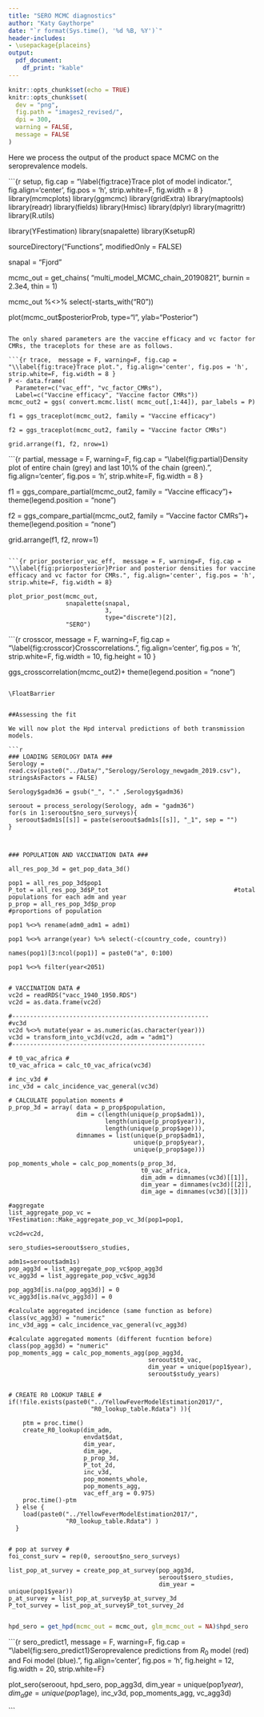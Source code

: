 ```yaml
---
title: "SERO MCMC diagnostics"
author: "Katy Gaythorpe"
date: "`r format(Sys.time(), '%d %B, %Y')`"
header-includes: 
- \usepackage{placeins}
output: 
  pdf_document:
    df_print: "kable"
---
```


```r
knitr::opts_chunk$set(echo = TRUE)
knitr::opts_chunk$set(
  dev = "png",
  fig.path = "images2_revised/",
  dpi = 300,
  warning = FALSE,
  message = FALSE
)
```

Here we process the output of the product space MCMC on the seroprevalence models. 

```{r setup, fig.cap = "\\label{fig:trace}Trace plot of model indicator.", fig.align='center', fig.pos = 'h', strip.white=F, fig.width = 8 }
library(mcmcplots)
library(ggmcmc)
library(gridExtra)
library(maptools)
library(readr)
library(fields)
library(Hmisc)
library(dplyr)
library(magrittr)
library(R.utils)

library(YFestimation)
library(snapalette)
library(KsetupR)

sourceDirectory("Functions", modifiedOnly = FALSE)
 
snapal = "Fjord"

mcmc_out = get_chains(
  "multi_model_MCMC_chain_20190821", 
  burnin = 2.3e4, thin = 1)

mcmc_out %<>% select(-starts_with("R0"))


plot(mcmc_out$posteriorProb, type="l", 
     ylab="Posterior")
```

The only shared parameters are the vaccine efficacy and vc factor for CMRs, the traceplots for these are as follows.

```{r trace,  message = F, warning=F, fig.cap = "\\label{fig:trace}Trace plot.", fig.align='center', fig.pos = 'h', strip.white=F, fig.width = 8 }
P <- data.frame(
  Parameter=c("vac_eff", "vc_factor_CMRs"),
  Label=c("Vaccine efficacy", "Vaccine factor CMRs"))
mcmc_out2 = ggs( convert.mcmc.list( mcmc_out[,1:44]), par_labels = P)

f1 = ggs_traceplot(mcmc_out2, family = "Vaccine efficacy")

f2 = ggs_traceplot(mcmc_out2, family = "Vaccine factor CMRs")

grid.arrange(f1, f2, nrow=1)
```

```{r partial,  message = F, warning=F, fig.cap = "\\label{fig:partial}Density plot of entire chain (grey) and last 10\\% of the chain (green).", fig.align='center', fig.pos = 'h', strip.white=F, fig.width = 8 }


f1 = ggs_compare_partial(mcmc_out2, family = "Vaccine efficacy")+
  theme(legend.position = "none")

f2 = ggs_compare_partial(mcmc_out2, family = "Vaccine factor CMRs")+ 
  theme(legend.position = "none")

grid.arrange(f1, f2, nrow=1)
```

```{r prior_posterior_vac_eff,  message = F, warning=F, fig.cap = "\\label{fig:priorposterior}Prior and posterior densities for vaccine efficacy and vc factor for CMRs.", fig.align='center', fig.pos = 'h', strip.white=F, fig.width = 8}

plot_prior_post(mcmc_out, 
                snapalette(snapal, 
                           3, 
                           type="discrete")[2], 
                "SERO")
```

```{r crosscor,  message = F, warning=F, fig.cap = "\\label{fig:crosscor}Crosscorrelations.", fig.align='center', fig.pos = 'h', strip.white=F, fig.width = 10, fig.height = 10 }


ggs_crosscorrelation(mcmc_out2)+  theme(legend.position = "none")

```

\FloatBarrier 


##Assessing the fit

We will now plot the Hpd interval predictions of both transmission models.

```r

### LOADING SEROLOGY DATA ###
Serology = read.csv(paste0("../Data/","Serology/Serology_newgadm_2019.csv"), stringsAsFactors = FALSE)

Serology$gadm36 = gsub("_", "." ,Serology$gadm36)

seroout = process_serology(Serology, adm = "gadm36")
for(s in 1:seroout$no_sero_surveys){
  seroout$adm1s[[s]] = paste(seroout$adm1s[[s]], "_1", sep = "")
}



### POPULATION AND VACCINATION DATA ###

all_res_pop_3d = get_pop_data_3d() 

pop1 = all_res_pop_3d$pop1                                      
P_tot = all_res_pop_3d$P_tot                                   #total populations for each adm and year
p_prop = all_res_pop_3d$p_prop                                   #proportions of population

pop1 %<>% rename(adm0_adm1 = adm1)

pop1 %<>% arrange(year) %>% select(-c(country_code, country))

names(pop1)[3:ncol(pop1)] = paste0("a", 0:100)

pop1 %<>% filter(year<2051)


# VACCINATION DATA #
vc2d = readRDS("vacc_1940_1950.RDS")
vc2d = as.data.frame(vc2d)

#-------------------------------------------------------
#vc3d
vc2d %<>% mutate(year = as.numeric(as.character(year)))
vc3d = transform_into_vc3d(vc2d, adm = "adm1") 
#------------------------------------------------------

# t0_vac_africa #
t0_vac_africa = calc_t0_vac_africa(vc3d)

# inc_v3d #
inc_v3d = calc_incidence_vac_general(vc3d)
    
# CALCULATE population moments #
p_prop_3d = array( data = p_prop$population,
                   dim = c(length(unique(p_prop$adm1)),
                           length(unique(p_prop$year)),
                           length(unique(p_prop$age))),
                   dimnames = list(unique(p_prop$adm1),
                                   unique(p_prop$year),
                                   unique(p_prop$age)))

pop_moments_whole = calc_pop_moments(p_prop_3d, 
                                     t0_vac_africa,
                                     dim_adm = dimnames(vc3d)[[1]],
                                     dim_year = dimnames(vc3d)[[2]],
                                     dim_age = dimnames(vc3d)[[3]])

#aggregate
list_aggregate_pop_vc = YFestimation::Make_aggregate_pop_vc_3d(pop1=pop1, 
                                                               vc2d=vc2d, 
                                                               sero_studies=seroout$sero_studies, 
                                                               adm1s=seroout$adm1s) 
pop_agg3d = list_aggregate_pop_vc$pop_agg3d 
vc_agg3d = list_aggregate_pop_vc$vc_agg3d 

pop_agg3d[is.na(pop_agg3d)] = 0
vc_agg3d[is.na(vc_agg3d)] = 0

#calculate aggregated incidence (same function as before)
class(vc_agg3d) = "numeric"
inc_v3d_agg = calc_incidence_vac_general(vc_agg3d)  

#calculate aggregated moments (different fucntion before)
class(pop_agg3d) = "numeric"
pop_moments_agg = calc_pop_moments_agg(pop_agg3d,
                                       seroout$t0_vac,
                                       dim_year = unique(pop1$year),
                                       seroout$study_years) 


# CREATE R0 LOOKUP TABLE #
if(!file.exists(paste0("../YellowFeverModelEstimation2017/",
                       "R0_lookup_table.Rdata") )){
    
    ptm = proc.time()
    create_R0_lookup(dim_adm, 
                     envdat$dat, 
                     dim_year,
                     dim_age,
                     p_prop_3d,
                     P_tot_2d,
                     inc_v3d,
                     pop_moments_whole,
                     pop_moments_agg, 
                     vac_eff_arg = 0.975)
    proc.time()-ptm
  } else {
    load(paste0("../YellowFeverModelEstimation2017/",
                "R0_lookup_table.Rdata") )
  }


# pop at survey #
foi_const_surv = rep(0, seroout$no_sero_surveys)

list_pop_at_survey = create_pop_at_survey(pop_agg3d, 
                                          seroout$sero_studies, 
                                          dim_year = unique(pop1$year))
p_at_survey = list_pop_at_survey$p_at_survey_3d
P_tot_survey = list_pop_at_survey$P_tot_survey_2d


```


```r

hpd_sero = get_hpd(mcmc_out = mcmc_out, glm_mcmc_out = NA)$hpd_sero

```

```{r sero_predict1,  message = F, warning=F, fig.cap = "\\label{fig:sero_predict1}Seroprevalence predictions from $R_0$ model (red) and Foi model (blue).", fig.align='center', fig.pos = 'h', fig.height = 12, fig.width = 20, strip.white=F}


plot_sero(seroout, 
          hpd_sero, 
          pop_agg3d, 
          dim_year = unique(pop1$year), 
          dim_age =  unique(pop1$age), 
          inc_v3d, 
          pop_moments_agg, 
          vc_agg3d)

```


